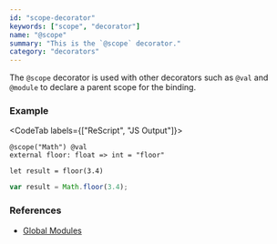 ```yaml
---
id: "scope-decorator"
keywords: ["scope", "decorator"]
name: "@scope"
summary: "This is the `@scope` decorator."
category: "decorators"
---
```


The `@scope` decorator is used with other decorators such as `@val` and `@module` to declare a parent scope for the binding.

### Example

<CodeTab labels={["ReScript", "JS Output"]}>

```res
@scope("Math") @val
external floor: float => int = "floor"

let result = floor(3.4)
```

```js
var result = Math.floor(3.4);
```

</CodeTab>

### References

- [Global Modules](/docs/manual/latest/bind-to-global-js-values#global-modules)
